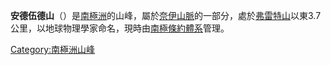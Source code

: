 {{coord|68|8|S|49|21|E|display=title}}

'''安德伍德山'''（{{lang-en|Mount Underwood}}）是[[南極洲|南極洲]]的山峰，屬於[[奈伊山脈|奈伊山脈]]的一部分，處於[[弗雷特山|弗雷特山]]以東3.7公里，以地球物理學家命名，現時由[[南極條約體系|南極條約體系]]管理。

{{Antarctica-geo-stub}}
[[Category:南極洲山峰|Category:南極洲山峰]]